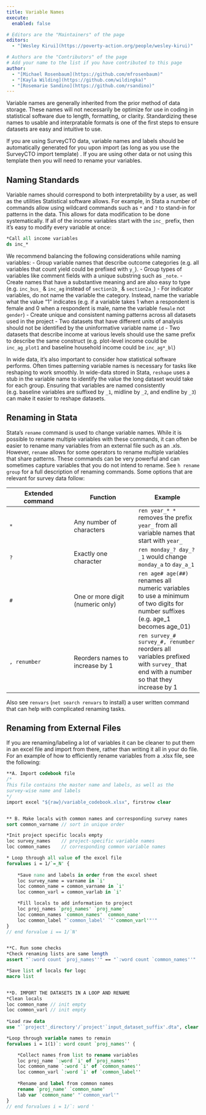 ```yaml
---
title: Variable Names
execute: 
  enabled: false

# Editors are the "Maintainers" of the page
editors:
  - "[Wesley Kirui](https://poverty-action.org/people/wesley-kirui)"

# Authors are the "Contributors" of the page
# Add your name to the list if you have contributed to this page
author:
  - "[Michael Rosenbaum](https://github.com/mfrosenbaum)"
  - "[Kayla Wilding](https://github.com/wildingka)"
  - "[Rosemarie Sandino](https://github.com/rsandino)"
---
```


Variable names are generally inherited from the prior method of data storage. These names will not necessarily be optimize for use in coding in statistical software due to length, formatting, or clarity. Standardizing these names to usable and interpratable formats is one of the first steps to ensure datasets are easy and intuitive to use.

If you are using SurveyCTO data, variable names and labels should be automatically generated for you upon import (as long as you use the SurveyCTO import template) . If you are using other data or not using this template then you will need to rename your variables. 

## Naming Standards

Variable names should correspond to both interpretability by a user, as well as the utilities Statistical software allows. For example, in Stata a number of commands allow using wildcard commands such as `*` and `?` to stand-in for patterns in the data. This allows for data modification to be done systematically. If all of the income variables start with the `inc_` prefix, then it's easy to modify every variable at once:

```stata
*Call all income variables
ds inc_* 
```

We recommend balancing the following considerations while naming variables:
- Group variable names that describe outcome categories (e.g. all variables that count yield could be prefixed with `y_`).
- Group types of variables like comment fields with a unique substring such as `_note`.
- Create names that have a substantive meaning and are also easy to type (e.g. `inc_bus_` & `inc_ag` instead of `section1b_` & `section2a_`)
- For indicator variables, do not name the variable the category. Instead, name the variable what the value "1" indicates (e.g. if a variable takes 1 when a respondent is female and 0 when a respondent is male, name the variable `female` not `gender`)
- Create unique and consistent naming patterns across all datasets used in the project 
	- Two datasets that have different units of analysis should not be identified by the uninformative variable name `id`
	- Two datasets that describe income at various levels should use the same prefix to describe the same construct (e.g. plot-level income could be `inc_ag_plot1` and baseline household income could be `inc_ag*_bl`)

In wide data, it's also important to consider how statistical software performs. Often times patterning variable names is necessary for tasks like reshaping to work smoothly. In wide-data stored in Stata, `reshape` uses a stub in the variable name to identify the value the long dataset would take for each group. Ensuring that variables are named consistently (e.g. baseline variables are suffixed by `_1`, midline by `_2`, and endline by `_3`) can make it easier to reshape datasets.

## Renaming in Stata

Stata’s `rename` command is used to change variable names. While it is possible to rename multiple variables with these commands, it can often be easier to rename many variables from an external file such as an .xls. However, `rename` allows for some operators to rename multiple variables that share patterns. These commands can be very powerful and can sometimes capture variables that you do not intend to rename. See `h rename group` for a full description of renaming commands. Some options that are relevant for survey data follow:

| Extended command  | Function | Example |
| ---- | ---- | ---- |
| `*` | Any number of characters | `ren year_* *` removes the prefix `year_` from all variable names that start with `year_` |
| `?` | Exactly one character | `ren monday_? day_?_1` would change `monday_a` to `day_a_1` |
| `#`| One or more digit (numeric only) | `ren age# age(##)` renames all numeric variables to use a minimum of two digits for number suffixes (e.g. age_1 becomes age_01) |
| `, renumber` | Reorders names to increase by 1 | `ren survey_# survey_#, renumber` reorders all variables prefixed with `survey_` that end with a number so that they increase by 1 |

Also see `renvars` (`net search renvars` to install) a user written command that can help with complicated renaming tasks. 

## Renaming from External Files

If you are renaming/labeling a lot of variables it can be cleaner to put them in an excel file and import from there, rather than writing it all in your do file. For an example of how to efficiently rename variables from a .xlsx file, see the following:

```stata
**A. Import codebook file 
/*
This file contains the master name and labels, as well as the 
survey-wise name and labels
*/
import excel "${raw}/variable_codebook.xlsx", firstrow clear


** B. Make locals with common names and corresponding survey names
sort common_varname	// sort in unique order

*Init project specific locals empty
loc survey_names 	// project-specific variable names
loc common_names	// corresponding common variable names

* Loop through all value of the excel file
forvalues i = 1/`=_N' {
	
	*Save name and labels in order from the excel sheet
	loc survey_name = varname in `i'
	loc common_name = common_varname in `i'
	loc common_varl = common_varlab in `i'

	*Fill locals to add information to project
	loc proj_names `proj_names' `proj_name'
	loc common_names `common_names' `common_name'
	loc common_label "`common_label' `"`common_varl'"'" 
}
// end forvalue i == 1/`N' 


**C. Run some checks
*Check renaming lists are same length
assert "`:word count `proj_names''" == "`:word count `common_names''"

*Save list of locals for logc
macro list


**D. IMPORT THE DATASETS IN A LOOP AND RENAME 
*Clean locals
loc common_name // init empty
loc common_varl // init empty
	
*Load raw data
use "``project'_directory'/`project'`input_dataset_suffix'.dta", clear

*Loop through variable names to remain 
forvalues i = 1(1)`: word count `proj_names'' {

	*Collect names from list to rename variables
	loc proj_name `:word `i' of `proj_names''
	loc common_name `:word `i' of `common_names''
	loc common_varl `:word `i' of `common_label''
	
	*Rename and label from common names
	rename `proj_name' `common_name'
	lab var `common_name' "`common_varl'" 
}
// end forvalues i = 1/`: word '
```